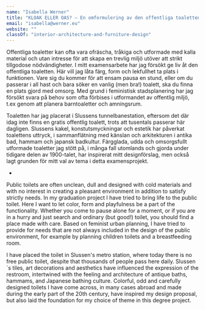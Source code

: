 ```yaml
---
name: "Isabella Werner"
title: "KLOAK ELLER OAS? – En omformulering av den offentliga toaletten"
email: "isabella@werner.eu"
website: ""
classOf: "interior-architecture-and-furniture-design"
---
```










Offentliga toaletter kan ofta vara ofräscha, tråkiga och utformade med kalla material och utan intresse för att skapa en trevlig miljö utöver att strikt tillgodose nödvändigheter. I mitt examensarbete har jag försökt ge liv åt den offentliga toaletten. Här vill jag låta färg, form och lekfullhet ta plats i funktionen. Vare sig du kommer för att ensam pausa en stund, eller om du passerar i all hast och bara söker en vanlig (men bra!) toalett, ska du finna en plats gjord med omsorg. Med grund i feministisk stadsplanering har jag försökt svara på behov som ofta förbises i utformandet av offentlig miljö, t.ex genom att planera barntoaletter och amningsrum.

Toaletten har jag placerat i Slussens tunnelbanestation, eftersom det där idag inte finns en gratis offentlig toalett, trots att tusentals passerar här dagligen. Slussens kakel, konstutsmyckningar och estetik har påverkat toalettens uttryck, i sammanflätning med känslan och arkitekturen i antika bad, hammam och japansk badkultur. Färgglada, udda och omsorgsfullt utformade toaletter jag stött på, i många fall utomlands och gjorda under tidigare delen av 1900-talet, har inspirerat mitt designförslag, men också lagt grunden för mitt val av tema i detta examensprojekt.

-

Public toilets are often unclean, dull and designed with cold materials and with no interest in creating a pleasant environment in addition to satisfy strictly needs. In my graduation project I have tried to bring life to the public toilet. Here I want to let color, form and playfulness be a part of the functionality. Whether you come to pause alone for a moment, or if you are in a hurry and just search and ordinary (but good!) toilet, you should find a place made with care. Based on feminist urban planning, I have tried to provide for needs that are not always included in the design of the public environment, for example by planning children toilets and a breastfeeding room.

I have placed the toilet in Slussen's metro station, where today there is no free public toilet, despite that thousands of people pass here daily. Slussen´s tiles, art decorations and aesthetics have influenced the expression of the restroom, intertwined with the feeling and architecture of antique baths, hammams, and Japanese bathing culture. Colorful, odd and carefully designed toilets I have come across, in many cases abroad and made during the early part of the 20th century, have inspired my design proposal, but also laid the foundation for my choice of theme in this degree project.

<ImageZoom
  preview={preview251}
  zoom={zoom251}
  caption="Plan and section of the restroom at Slussen´s metro station in Stockholm."
  isTallImage={true}
/>

<ImageZoom
  preview={preview252}
  zoom={zoom252}
  caption="Entrance of the restroom in the southern part of Slussens metro station in Stockholm."
/>

<ImageZoom
  preview={preview253}
  zoom={zoom253}
  caption="Restroom with basin, vaulted ceiling and entrances to individual toilets."
/>

<ImageZoom
  preview={preview254}
  zoom={zoom254}
  caption="View of one individual toilet."
/>

<ImageZoom
  preview={preview255}
  zoom={zoom255}
  caption="Plan and section of one individual toilet."
/>

<ImageZoom
  preview={preview256}
  zoom={zoom256}
  caption="Collage made of pictures of materials of Slussen´s metro station. Made during the process of thinking about how a public restroom could look like in this place."
/>

<ImageZoom
  preview={preview257}
  zoom={zoom257}
  caption="Collage made of pictures of materials of Slussen´s metro station. Made during the process of thinking about how a public restroom could look like in this place."
/>
